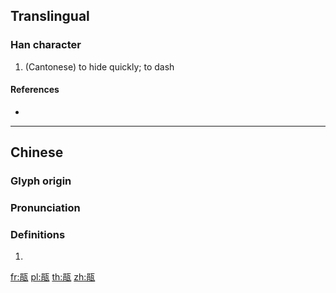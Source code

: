 {{character info/new}}
==Translingual==

===Han character===
{{Han char|rn=98|rad=瓦|as=07|sn=12|four=|canj=RBMVN|ids=⿰肙瓦}}

# (Cantonese) to hide quickly; to dash

====References====
* {{Han ref|kx=0749.140|dkj=21500|dj=1157.350|hdz=21425.140|uh=74F9|ud=29945}}

----

==Chinese==
{{zh-forms}}

===Glyph origin===
{{Han etym}}

===Pronunciation===
{{zh-pron
|m=juān,juàn
|c=gyun1
|h=pfs=
|md=
|mn=
|w=
|mc=y
|oc=y
|cat=
}}

===Definitions===
{{zh-hanzi}}

# {{rfdef|lang=zh}}

[[fr:瓹]]
[[pl:瓹]]
[[th:瓹]]
[[zh:瓹]]